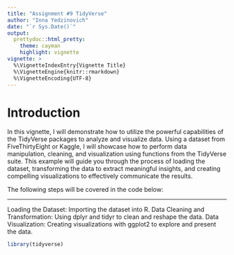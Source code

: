 ```yaml
---
title: "Assignment #9 TidyVerse"
author: "Inna Yedzinovich"
date: "`r Sys.Date()`"
output:
  prettydoc::html_pretty:
    theme: cayman
    highlight: vignette
vignette: >
  %\VignetteIndexEntry{Vignette Title}
  %\VignetteEngine{knitr::rmarkdown}
  %\VignetteEncoding{UTF-8}
---
```


Introduction
======================================================================================================

In this vignette, I will demonstrate how to utilize the powerful capabilities of the TidyVerse packages to analyze and visualize data. Using a dataset from FiveThirtyEight or Kaggle, I will showcase how to perform data manipulation, cleaning, and visualization using functions from the TidyVerse suite. This example will guide you through the process of loading the dataset, transforming the data to extract meaningful insights, and creating compelling visualizations to effectively communicate the results.

The following steps will be covered in the code below:

-------------------------------------------------------------------------------
Loading the Dataset: Importing the dataset into R.
Data Cleaning and Transformation: Using dplyr and tidyr to clean and reshape the data.
Data Visualization: Creating visualizations with ggplot2 to explore and present the data.


```r
library(tidyverse)

```

